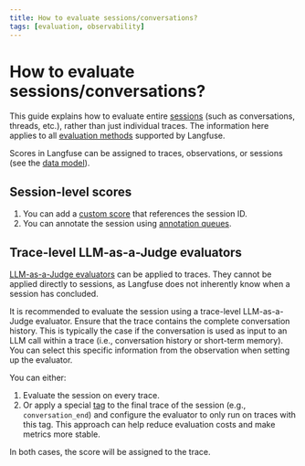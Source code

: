 ```yaml
---
title: How to evaluate sessions/conversations?
tags: [evaluation, observability]
---
```


# How to evaluate sessions/conversations?

This guide explains how to evaluate entire [sessions](/docs/observability/features/sessions) (such as conversations, threads, etc.), rather than just individual traces.
The information here applies to all [evaluation methods](/docs/evaluation/overview) supported by Langfuse.

Scores in Langfuse can be assigned to traces, observations, or sessions (see the [data model](/docs/evaluation/evaluation-methods/data-model)).

## Session-level scores

1. You can add a [custom score](/docs/evaluation/evaluation-methods/custom-scores) that references the session ID.
2. You can annotate the session using [annotation queues](/docs/evaluation/evaluation-methods/annotation#annotation-queues).

## Trace-level LLM-as-a-Judge evaluators

[LLM-as-a-Judge evaluators](/docs/evaluation/evaluation-methods/llm-as-a-judge) can be applied to traces.
They cannot be applied directly to sessions, as Langfuse does not inherently know when a session has concluded.

It is recommended to evaluate the session using a trace-level LLM-as-a-Judge evaluator. Ensure that the trace contains the complete conversation history. This is typically the case if the conversation is used as input to an LLM call within a trace (i.e., conversation history or short-term memory). You can select this specific information from the observation when setting up the evaluator.

You can either:

1. Evaluate the session on every trace.
2. Or apply a special [tag](/docs/observability/features/tags) to the final trace of the session (e.g., `conversation_end`) and configure the evaluator to only run on traces with this tag. This approach can help reduce evaluation costs and make metrics more stable.

In both cases, the score will be assigned to the trace.
